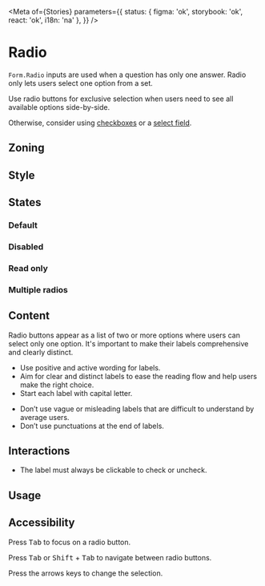 

<Meta
	of={Stories}
	parameters={{
		status: { figma: 'ok', storybook: 'ok', react: 'ok', i18n: 'na' },
	}}
/>

# Radio

`Form.Radio` inputs are used when a question has only one answer. Radio only lets users select one option from a set.

Use radio buttons for exclusive selection when users need to see all available options side-by-side.

Otherwise, consider using [checkboxes](components-form-form-fields-checkbox--checkbox-fill-states) or a [select field](components-form-form-fields-select).

## Zoning

<FigmaImage
	src="https://www.figma.com/file/qc8oUSyVJM67gSsbTShftt/%F0%9F%93%90-Zoning?node-id=44%3A76"
	alt="zoning image for radio buttons"
/>

## Style

<FigmaImage
	src="https://www.figma.com/file/Ux9flIa7RJXED6xnsajju8/Radio?node-id=1%3A101"
	alt="Radio mockup"
/>

## States

### Default

<Canvas>
	<Story story={Stories.RadioFillStates} />
</Canvas>

### Disabled

<Canvas>
	<Story story={Stories.RadioFillStatesDisabled} />
</Canvas>

### Read only

<Canvas>
	<Story story={Stories.RadioFillStatesReadonly} />
</Canvas>

### Multiple radios

<Canvas>
	<Story story={Stories.RadioReactHooksForm} />
</Canvas>

## Content

Radio buttons appear as a list of two or more options where users can select only one option. It's important to make their labels comprehensive and clearly distinct.

<Use>
	<Use.Do>
		<ul>
			<li>Use positive and active wording for labels.</li>
			<li>
				Aim for clear and distinct labels to ease the reading flow and help users make the right
				choice.
			</li>
			<li>Start each label with capital letter.</li>
		</ul>
	</Use.Do>
	<Use.Dont>
		<ul>
			<li>
				Don’t use vague or misleading labels that are difficult to understand by average users.
			</li>
			<li>Don’t use punctuations at the end of labels.</li>
		</ul>
	</Use.Dont>
</Use>

## Interactions

- The label must always be clickable to check or uncheck.

## Usage

<Canvas>
	<Story of={Stories.Basic} />
</Canvas>

<ArgsTable of={Stories.Basic} />

## Accessibility

Press <kbd>Tab</kbd> to focus on a radio button.

Press <kbd>Tab</kbd> or <kbd>Shift</kbd> + <kbd>Tab</kbd> to navigate between radio buttons.

Press the arrows keys to change the selection.
